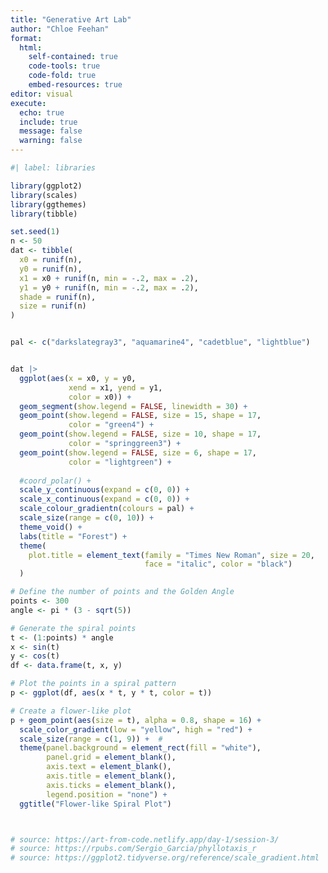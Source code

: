 ```yaml
---
title: "Generative Art Lab"
author: "Chloe Feehan"
format: 
  html: 
    self-contained: true
    code-tools: true
    code-fold: true
    embed-resources: true
editor: visual
execute: 
  echo: true
  include: true
  message: false
  warning: false
---
```


```r
#| label: libraries

library(ggplot2)
library(scales)
library(ggthemes)
library(tibble)
```

```r
set.seed(1)
n <- 50
dat <- tibble(
  x0 = runif(n),
  y0 = runif(n),
  x1 = x0 + runif(n, min = -.2, max = .2),
  y1 = y0 + runif(n, min = -.2, max = .2),
  shade = runif(n), 
  size = runif(n)
)


pal <- c("darkslategray3", "aquamarine4", "cadetblue", "lightblue")


dat |>
  ggplot(aes(x = x0, y = y0,
             xend = x1, yend = y1,
             color = x0)) +
  geom_segment(show.legend = FALSE, linewidth = 30) +
  geom_point(show.legend = FALSE, size = 15, shape = 17, 
             color = "green4") +
  geom_point(show.legend = FALSE, size = 10, shape = 17, 
             color = "springgreen3") +
  geom_point(show.legend = FALSE, size = 6, shape = 17, 
             color = "lightgreen") +
  
  #coord_polar() +
  scale_y_continuous(expand = c(0, 0)) +
  scale_x_continuous(expand = c(0, 0)) + 
  scale_colour_gradientn(colours = pal) +
  scale_size(range = c(0, 10)) +
  theme_void() +
  labs(title = "Forest") +
  theme(
    plot.title = element_text(family = "Times New Roman", size = 20, 
                              face = "italic", color = "black")
  )
```

```r



# Define the number of points and the Golden Angle
points <- 300
angle <- pi * (3 - sqrt(5))

# Generate the spiral points
t <- (1:points) * angle
x <- sin(t)
y <- cos(t)
df <- data.frame(t, x, y)

# Plot the points in a spiral pattern
p <- ggplot(df, aes(x * t, y * t, color = t))

# Create a flower-like plot
p + geom_point(aes(size = t), alpha = 0.8, shape = 16) +
  scale_color_gradient(low = "yellow", high = "red") +  
  scale_size(range = c(1, 9)) +  # 
  theme(panel.background = element_rect(fill = "white"),
        panel.grid = element_blank(),
        axis.text = element_blank(),
        axis.title = element_blank(),
        axis.ticks = element_blank(),
        legend.position = "none") +
  ggtitle("Flower-like Spiral Plot")



# source: https://art-from-code.netlify.app/day-1/session-3/
# source: https://rpubs.com/Sergio_Garcia/phyllotaxis_r
# source: https://ggplot2.tidyverse.org/reference/scale_gradient.html 

```
